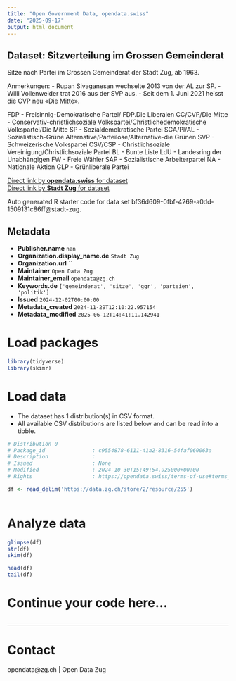 ```yaml
---
title: "Open Government Data, opendata.swiss"
date: "2025-09-17"
output: html_document
---
```


## Dataset: Sitzverteilung im Grossen Gemeinderat

Sitze nach Partei im Grossen Gemeinderat der Stadt Zug, ab 1963.

Anmerkungen:
- Rupan Sivaganesan wechselte 2013 von der AL zur SP.
- Willi Vollenweider trat 2016 aus der SVP aus.
- Seit dem 1. Juni 2021 heisst die CVP neu «Die Mitte».

FDP - Freisinnig-Demokratische Partei/ FDP.Die Liberalen
CC/CVP/Die Mitte - Conservativ-christlichsoziale Volkspartei/Christlichedemokratische Volkspartei/Die Mitte
SP - Sozialdemokratische Partei
SGA/Pl/AL - Sozialistisch-Grüne Alternative/Parteilose/Alternative-die Grünen
SVP - Schweizerische Volkspartei
CSV/CSP - Christlichsoziale Vereinigung/Christlichsoziale Partei
BL - Bunte Liste
LdU - Landesring der Unabhängigen
FW - Freie Wähler
SAP - Sozialistische Arbeiterpartei
NA - Nationale Aktion
GLP - Grünliberale Partei

[Direct link by **opendata.swiss** for dataset](https://opendata.swiss/de/dataset/sitzverteilung-im-grossen-gemeinderat)<br>
[Direct link by **Stadt Zug** for dataset](https://ratsinfo.stadtzug.ch/geschaefte?itemsPerPage=50&ordering=-begin_date&page=1)

Auto generated R starter code for data set bf36d609-0fbf-4269-a0dd-1509131c86ff@stadt-zug.

## Metadata

- **Publisher.name** `nan`
- **Organization.display_name.de** `Stadt Zug`
- **Organization.url** ``
- **Maintainer** `Open Data Zug`
- **Maintainer_email** `opendata@zg.ch`
- **Keywords.de** `['gemeinderat', 'sitze', 'ggr', 'parteien', 'politik']`
- **Issued** `2024-12-02T00:00:00`
- **Metadata_created** `2024-11-29T12:10:22.957154`
- **Metadata_modified** `2025-06-12T14:41:11.142941`


# Load packages

```r

library(tidyverse)
library(skimr)

```

# Load data

-   The dataset has 1 distribution(s) in CSV format.
-   All available CSV distributions are listed below and can be read into a tibble.

```r

# Distribution 0
# Package_id               : c9554878-6111-41a2-8316-54faf060063a
# Description              : 
# Issued                   : None
# Modified                 : 2024-10-30T15:49:54.925000+00:00
# Rights                   : https://opendata.swiss/terms-of-use#terms_by

df <- read_delim('https://data.zg.ch/store/2/resource/255')



```

# Analyze data

```r

glimpse(df)
str(df)
skim(df)

head(df)
tail(df)

```

# Continue your code here...

```r

```

------------------------------------------------------------------------

# Contact

opendata@zg.ch | Open Data Zug
